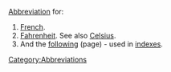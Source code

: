 [[Abbreviation]] for:
# [[French]].
# [[w:Fahrenheit|Fahrenheit]]. See also [[w:Celsius|Celsius]].
# And the [[following]] (page) - used in [[index]]es.

[[Category:Abbreviations]]